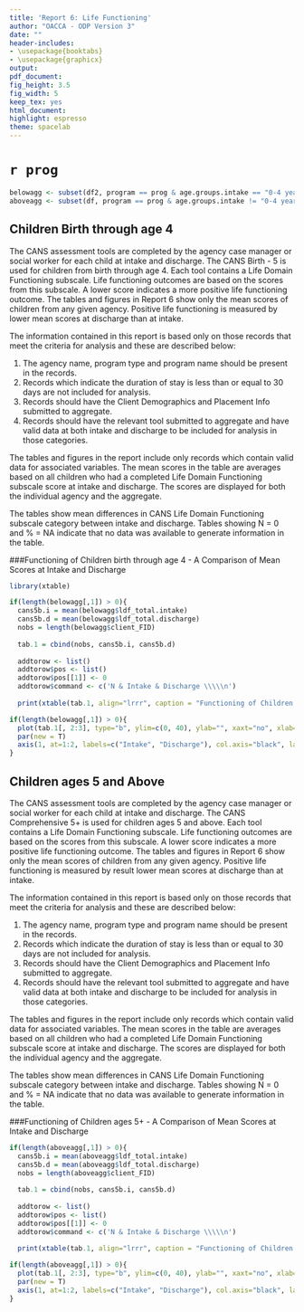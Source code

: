 ```yaml
---
title: 'Report 6: Life Functioning'
author: "OACCA - ODP Version 3"
date: ""
header-includes:
- \usepackage{booktabs}
- \usepackage{graphicx}
output:
pdf_document:
fig_height: 3.5
fig_width: 5
keep_tex: yes
html_document:
highlight: espresso
theme: spacelab
---
```


# `r prog`

```r
belowagg <- subset(df2, program == prog & age.groups.intake == "0-4 years old", )
aboveagg <- subset(df, program == prog & age.groups.intake != "0-4 years old", )
```


## Children Birth through age 4 
The CANS assessment tools are completed by the agency case manager or social worker for each child at intake and discharge. The CANS Birth - 5 is used for children from birth through age 4.  Each tool contains a Life Domain Functioning subscale.  Life functioning outcomes are based on the scores from this subscale.  A lower score indicates a more positive life functioning outcome.  The tables and figures in Report 6 show only the mean scores of children from any given agency.  Positive life functioning is measured by lower mean scores at discharge than at intake.

The information contained in this report is based only on those records that meet the criteria for analysis and these are described below:

1. The agency name, program type and program name should be present in the records.
2. Records which indicate the duration of stay is less than or equal to 30 days are not included for analysis.
3. Records should have the Client Demographics and Placement Info submitted to aggregate.
4. Records should have the relevant tool submitted to aggregate and have valid data at both intake and discharge to be included for analysis in those categories.

The tables and figures in the report include only records which contain valid data for associated variables.  The mean scores in the table are averages based on all children who had a completed Life Domain Functioning subscale score at intake and discharge.  The scores are displayed for both the individual agency and the aggregate.

The tables show mean differences in CANS Life Domain Functioning subscale category between intake and discharge.  Tables showing N = 0 and % = NA indicate that no data was available to generate information in the table.

###Functioning of Children birth through age 4 - A Comparison of Mean Scores at Intake and Discharge

\begin{itemize}
\item `r length(belowagg[,1])` Aggregate records available
\end{itemize}

```r
library(xtable)

if(length(belowagg[,1]) > 0){
  cans5b.i = mean(belowagg$ldf_total.intake)
  cans5b.d = mean(belowagg$ldf_total.discharge)
  nobs = length(belowagg$client_FID)
  
  tab.1 = cbind(nobs, cans5b.i, cans5b.d)
  
  addtorow <- list()
  addtorow$pos <- list()
  addtorow$pos[[1]] <- 0
  addtorow$command <- c('N & Intake & Discharge \\\\\n')
  
  print(xtable(tab.1, align="lrrr", caption = "Functioning of Children birth through age 4 - A Comparison of Mean Scores at Intake and Discharge", digits=c(0, 0, 2, 2)), type='latex', comment=FALSE, include.rownames=FALSE, include.colnames = F, caption.placement = "top", booktabs = TRUE, add.to.row = addtorow)} else{cat("Note: No useable records are available to generate the table and figure.")}
```


```r
if(length(belowagg[,1]) > 0){
  plot(tab.1[, 2:3], type="b", ylim=c(0, 40), ylab="", xaxt="no", xlab="", col="red", main="Figure 1: Functioning of Children birth through age 4 - A Comparison of Mean Scores at Intake and Discharge", cex.main=0.8, cex.axis = .8, font.main = 1, family="serif")
  par(new = T)
  axis(1, at=1:2, labels=c("Intake", "Discharge"), col.axis="black", las=1, cex.axis = .75)
}
```



## Children ages 5 and Above 
The CANS assessment tools are completed by the agency case manager or social worker for each child at intake and discharge. The CANS Comprehensive 5+ is used for children ages 5 and above.  Each tool contains a Life Domain Functioning subscale.  Life functioning outcomes are based on the scores from this subscale.  A lower score indicates a more positive life functioning outcome.  The tables and figures in Report 6 show only the mean scores of children from any given agency.  Positive life functioning is measured by result lower mean scores at discharge than at intake.

The information contained in this report is based only on those records that meet the criteria for analysis and these are described below:

1. The agency name, program type and program name should be present in the records.
2. Records which indicate the duration of stay is less than or equal to 30 days are not included for analysis.
3. Records should have the Client Demographics and Placement Info submitted to aggregate.
4. Records should have the relevant tool submitted to aggregate and have valid data at both intake and discharge to be included for analysis in those categories.

The tables and figures in the report include only records which contain valid data for associated variables.  The mean scores in the table are averages based on all children who had a completed Life Domain Functioning subscale score at intake and discharge.  The scores are displayed for both the individual agency and the aggregate.

The tables show mean differences in CANS Life Domain Functioning subscale category between intake and discharge.  Tables showing N = 0 and % = NA indicate that no data was available to generate information in the table.

###Functioning of Children ages 5+ - A Comparison of Mean Scores at Intake and Discharge

\begin{itemize}
\item `r length(aboveagg[,1])` Aggregate records available
\end{itemize}

```r
if(length(aboveagg[,1]) > 0){
  cans5b.i = mean(aboveagg$ldf_total.intake)
  cans5b.d = mean(aboveagg$ldf_total.discharge)
  nobs = length(aboveagg$client_FID)
  
  tab.1 = cbind(nobs, cans5b.i, cans5b.d)
  
  addtorow <- list()
  addtorow$pos <- list()
  addtorow$pos[[1]] <- 0
  addtorow$command <- c('N & Intake & Discharge \\\\\n')
  
  print(xtable(tab.1, align="lrrr", caption = "Functioning of Children ages 5+ - A Comparison of Mean Scores at Intake and Discharge", digits=c(0,0, 2, 2)), type='latex', comment=FALSE, include.rownames=FALSE, include.colnames = F, caption.placement = "top", booktabs = TRUE, add.to.row = addtorow)} else{cat("Note: No useable records are available to generate the table and figure.")}
```


```r
if(length(aboveagg[,1]) > 0){
  plot(tab.1[, 2:3], type="b", ylim=c(0, 40), ylab="", xaxt="no", xlab="", col="red", main="Figure 1: Functioning of Children ages 5+ - A Comparison of Mean Scores at Intake and Discharge", cex.main=0.8, cex.axis = .8, font.main = 1, family="serif")
  par(new = T)
  axis(1, at=1:2, labels=c("Intake", "Discharge"), col.axis="black", las=1, cex.axis = .75)
}
```



